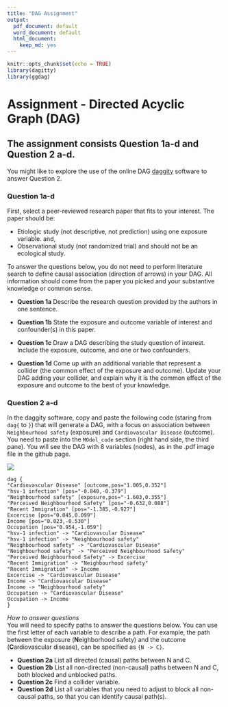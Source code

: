 ```yaml
---
title: "DAG Assignment"
output:
  pdf_document: default
  word_document: default
  html_document:
    keep_md: yes
---
```


```r
knitr::opts_chunk$set(echo = TRUE)
library(dagitty)
library(ggdag)
```

# Assignment - Directed Acyclic Graph (DAG)

## The assignment consists Question 1a-d and Question 2 a-d. 

You might like to explore the use of the online DAG [daggity](http://www.dagitty.net/dags.html) software to answer Question 2. 

### Question 1a-d   

First, select a peer-reviewed research paper that fits to your interest. The paper should be:   

*   Etiologic study (not descriptive, not prediction) using one exposure variable. and,    
*   Observational study (not randomized trial) and should not be an ecological study. 

To answer the questions below, you do not need to perform literature search to define causal association (direction of arrows) in your DAG. All information should come from the paper you picked and your substantive knowledge or common sense.    
  
* **Question 1a**   Describe the research question provided by the authors in one sentence.   
* **Question 1b**   State the exposure and outcome variable of interest and confounder(s) in this paper.   
* **Question 1c**  Draw a DAG describing the study question of interest. Include the exposure, outcome, and one or two confounders.   
* **Question 1d**   Come up with an additional variable that represent a collider (the common effect of the exposure and outcome). Update your DAG adding your collider, and explain why it is the common effect of the exposure and outcome to the best of your knowledge.   
  
  
  \newpage   
  

### Question 2 a-d  

In the daggity software, copy and paste the following code (staring from `dag{` to `}`) that will generate a DAG, with a focus on association between `Neighbourhood safety` (exposure)  and `Cardiovascular Disease` (outcome).  You need to paste into the `MOdel_code` section (right hand side, the third pane). You will see the DAG with 8 variables (nodes), as in the .pdf image file in the github page.  

![](Question2_ExampleDAG.png)

```
dag {
"Cardiovascular Disease" [outcome,pos="1.005,0.352"]
"hsv-1 infection" [pos="-0.840,-0.379"]
"Neighbourhood safety" [exposure,pos="-1.603,0.355"]
"Perceived Neighbourhood Safety" [pos="-0.632,0.088"]
"Recent Immigration" [pos="-1.385,-0.927"]
Excercise [pos="0.045,0.099"]
Income [pos="0.023,-0.530"]
Occupation [pos="0.954,-1.059"]
"hsv-1 infection" -> "Cardiovascular Disease"
"hsv-1 infection" -> "Neighbourhood safety"
"Neighbourhood safety" -> "Cardiovascular Disease"
"Neighbourhood safety" -> "Perceived Neighbourhood Safety"
"Perceived Neighbourhood Safety" -> Excercise
"Recent Immigration" -> "Neighbourhood safety"
"Recent Immigration" -> Income
Excercise -> "Cardiovascular Disease"
Income -> "Cardiovascular Disease"
Income -> "Neighbourhood safety"
Occupation -> "Cardiovascular Disease"
Occupation -> Income
}
```


*How to answer questions*   
You will need to specify paths to answer the questions below. You can use the first letter of each variable to describe a path. For example, the path between the exposure (**N**eighborhood safety) and the outcome (**C**ardiovascular disease), can be specified as  `{N -> C}`.  
  
  
* **Question 2a** List all directed (causal) paths between N and C.       
* **Question 2b** List all non-directed (non-causal) paths between N and C, both blocked and unblocked paths.    
* **Question 2c** Find a collider variable.   
* **Question 2d** List all variables that you need to adjust to block all non-causal paths, so that you can identify causal path(s).  



  